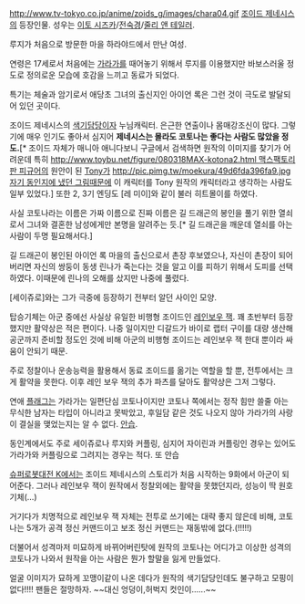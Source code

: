 http://www.tv-tokyo.co.jp/anime/zoids_g/images/chara04.gif
[[조이드 제네시스]]의 등장인물. 성우는 [[이토 시즈카]]/[[전숙경]]/[[줄리 앤 테일러]].

루지가 처음으로 방문한 마을 하라야드에서 만난 여성.

연령은 17세로서 처음에는 [[가라가]]를 때어놓기 위해서 루지를 이용했지만 바보스러울 정도로 정의로운 모습에 호감을 느끼고 동료가 되었다.

특기는 체술과 암기로서 애당초 그녀의 출신지인 아이언 록은 그런 것이 극도로 발달되어 있던 곳이다.

조이드 제네시스의 [[색기담당]]이자 누님캐릭터. 은근한 연출이나 몸매강조신이 많다. 그렇기에 매우 인기도 좋아서 심지어 '''제네시스는 몰라도 코토나는 좋다는 사람도 많았을 정도.'''[* 조이드 자체가 매니아 애니다보니 구글에서 검색하면 원작의 이미지를 찾기가 어려운데 특히 [[http://www.toybu.net/figure/080318MAX-kotona2.html 맥스팩토리판 피규어]]의 원안이 된 [[Tony]]가 [[http://pic.pimg.tw/moekura/49d6fda396fa9.jpg 자기 동인지에 냈던 그림]]때문에 이 캐릭터를 Tony 원작의 캐릭터라고 생각하는 사람도 일부 있었다.] 또한 2, 3기 엔딩도 [레 미이]와 같이 불러 히트몰이를 하였다.

사실 코토나라는 이름은 가짜 이름으로 진짜 이름은 길 드래곤의 봉인을 풀기 위한 열쇠로서 그녀와 결혼한 남성에게만 본명을 알려주는 듯.[* 길 드래곤을 깨운데 열쇠를 아는 사람이 두명 필요해서다.]

길 드래곤이 봉인된 아이언 록 마을의 출신으로서 촌장 후보였으나, 자신이 촌장이 되어버리면 자신의 쌍둥이 동생 린나가 죽는다는 것을 알고 이를 피하기 위해서 도피를 선택하였다. 이때문에 린나의 오해를 샀지만 나중에 풀렸다.

[세이쥬로]와는 그가 극중에 등장하기 전부터 알던 사이인 모양.

탑승기체는 아군 중에선 사실상 유일한 비행형 조이드인 [[레인보우 잭]]. 꽤 초반부터 등장했지만 활약상은 적은 편이다. 나중 일이지만 디갈드가 바이로 랩터 구이를 대량 생산해 공군까지 준비할 정도인 것에 비해 아군의 비행형 조이드는 레인보우 잭 한대 뿐이라 싸움이 안되기 때문.

주로 정찰이나 운송능력을 활용해서 동료 조이드를 옮기는 역할을 할 뿐, 전투에서는 크게 활약을 못한다. 이후 레인 보우 잭의 추가 파츠를 달아도 활약상은 그저 그렇다.

연애 [[플래그]]는 가라가는 일편단심 코토나이지만 코토나 쪽에서는 정작 힘만 쓸줄 아는 무식한 남자는 타입이 아니라고 못박았고, 후일담 같은 것도 나오지 않아 가라가의 사랑이 결실을 맺었는지는 알 수 없다. [[안습]].

동인계에서도 주로 세이쥬로나 루지와 커플링, 심지어 자이린과 커플링인 경우는 있어도 가라가와 커플링으로 그려지는 경우는 적다. 또 안습

[[슈퍼로봇대전 K]]에서는 조이드 제네시스의 스토리가 처음 시작하는 9화에서 아군이 되어준다. 그러나 레인보우 잭이 원작에서 정찰외에는 활약을 못했던지라, 성능이 딱 원호기체(…)

거기다가 치명적으로 레인보우 잭 자체는 전투로 쓰기에는 대략 좋지 않은데 비해, 코토나는 5개가 공격 정신 커맨드이고 보조 정신 커맨드는 재동밖에 없다.(!!!!!)

더불어서 성격마저 미묘하게 바뀌어버린탓에 원작의 코토나는 어디가고 이상한 성격의 코토나가 나와서 원작을 아는 사람은 뭔가 할말을 잃게 만들었다.

얼굴 이미지가 묘하게 꼬맹이같이 나온 데다가 원작의 색기담당인데도 불구하고 모핑이 없다!!!! 팬들은 절망하자. ~~대신 엉덩이,허벅지 컷인이......~~
